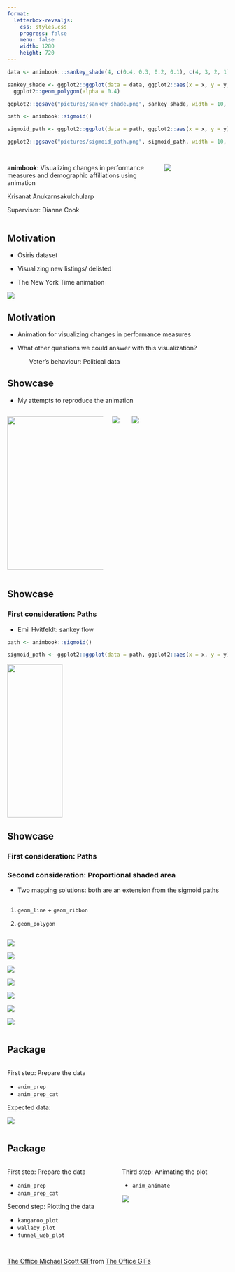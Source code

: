 ```yaml
---
format: 
  letterbox-revealjs:
    css: styles.css
    progress: false
    menu: false
    width: 1280
    height: 720
---
```


```r
data <- animbook:::sankey_shade(4, c(0.4, 0.3, 0.2, 0.1), c(4, 3, 2, 1))

sankey_shade <- ggplot2::ggplot(data = data, ggplot2::aes(x = x, y = y, group = id, fill = as.factor(id))) +
  ggplot2::geom_polygon(alpha = 0.4)

ggplot2::ggsave("pictures/sankey_shade.png", sankey_shade, width = 10, height = 7)
```

```r
path <- animbook::sigmoid()

sigmoid_path <- ggplot2::ggplot(data = path, ggplot2::aes(x = x, y = y)) + ggplot2::geom_point()

ggplot2::ggsave("pictures/sigmoid_path.png", sigmoid_path, width = 10, height = 7)
```

## 

::: columns
::: {.column width="70%"}
::: {.center .title}
**animbook**: Visualizing changes in performance measures and demographic affiliations using animation
:::

::: {.center .auther}
Krisanat Anukarnsakulchularp
:::

::: {.center .auther}
Supervisor: Dianne Cook
:::
:::

::: {.column width="30%"}
![](pictures/fang-wei-lin-H1IRUS1vEFA-unsplash.jpg){.picture}
:::
:::

<!-- slide 2 -->

## Motivation

::: {.fragment .fade-in}
-   Osiris dataset
:::

::: {.fragment .fade-in}
-   Visualizing new listings/ delisted
:::

::: {.fragment .fade-in}
-   The New York Time animation
:::

::: {incremental}
![](pictures/nytimes.png){.fragment .background}
:::

<!-- slide 3 -->

## Motivation

::: {.fragment .fade-in}
-   Animation for visualizing changes in performance measures
:::

::: {.fragment .fade-in}
-   What other questions we could answer with this visualization?
:::

::: {.fragment .fade-in}
<p style="text-indent: 50px;">Voter's behaviour: Political data</p>
:::



<!-- slide 4 -->

## Showcase

::: {.fragment}
-   My attempts to reproduce the animation
:::

::: {.columns}
::: {.column .fragment width="45%"}
![](pictures/first-attempts.gif){height="350px" width="auto"}
:::

::: {.column .fragment width="5%"}
![](pictures/right-arrow.png){.arrow}
:::

::: {.column .fragment width="45%"}
![](pictures/current-attempts.gif){.gif-right}
:::
:::


<!-- slide 5 -->

## Showcase

<h3>First consideration: Paths</h3>

::: {.fragment .fade-in}
-   Emil Hvitfeldt: sankey flow

::: {.fragment .fade-in}
``` r
path <- animbook::sigmoid()

sigmoid_path <- ggplot2::ggplot(data = path, ggplot2::aes(x = x, y = y)) + ggplot2::geom_point()
```

![](pictures/sigmoid_path.png){width="50%" height="350px"}
:::
:::

## Showcase

<h3>First consideration: Paths</h3>

<h3>Second consideration: Proportional shaded area</h3>

::: {.fragment .fade-in fragment-index=1}
-   Two mapping solutions: both are an extension from the sigmoid paths
:::

::: {columns}
::: {.column width="50%"}

::: {.fragment fragment-index=2}
1.  `geom_line` + `geom_ribbon`
:::

::: {.fragment fragment-index=6}
2.  `geom_polygon`
:::

:::

::: {.column width="50%"}

::: {.fragment fragment-index=3}
![](pictures/sankey_shade.png){.sankey}
:::

::: {.fragment fragment-index=4}
![](pictures/sankey_shade_2.png){.sankey}
:::

::: {.fragment fragment-index=5}
![](pictures/sankey_shade_3.png){.sankey}
:::

::: {.fragment fragment-index=6}
![](pictures/sankey_shade.png){.sankey}
:::

::: {.fragment fragment-index=7}
![](pictures/sankey_shade_4.png){.sankey}
:::

::: {.fragment fragment-index=8}
![](pictures/sankey_shade_5.png){.sankey}
:::

::: {.fragment fragment-index=9}
![](pictures/sankey_shade_6.png){.sankey}
:::

:::
:::



<!-- slide 6 -->

## Package

::: {columns}

::: {.column width="50%"}

::: {.fragment .frade-in}
First step: Prepare the data

- `anim_prep`
- `anim_prep_cat`
:::

::: {.fragment .frade-in}
Expected data:
:::

::: {.fragment .frade-in}
![](pictures/data-diagram.png){.diagram}
:::

:::

:::


## Package

::: columns
::: {.column width="50%"}

First step: Prepare the data

-   `anim_prep`
-   `anim_prep_cat`



Second step: Plotting the data

::: {.fragment}
-   `kangaroo_plot`
-   `wallaby_plot`
-   `funnel_web_plot`
:::
:::

::: {.column width="50%"}
::: {.fragment}
Third step: Animating the plot
:::

::: {.fragment}
-   `anim_animate`
:::

::: {.fragment}
![](pictures/enter.gif){.final}
:::

:::
:::




::: r-stack
##

::: {.tenor-gif-embed data-postid="14869313" data-share-method="host" data-aspect-ratio="1.77778" data-width="50%"}
<a href="https://tenor.com/view/the-office-michael-scott-questions-are-there-any-questions-there-will-be-no-questions-gif-14869313">The Office Michael Scott GIF</a>from <a href="https://tenor.com/search/the+office-gifs">The Office GIFs</a>
:::

```{=html}
<script type="text/javascript" async src="https://tenor.com/embed.js"></script>
```
:::








